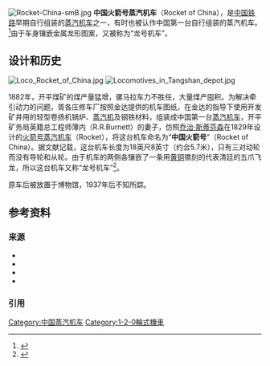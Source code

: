 {{Infobox Locomotive
| name = 中国火箭号蒸汽机车
| image = Replica_of_Rocket_of_China_in_Tangshan.JPG
| caption = 唐山机车车辆厂内“中国火箭号”蒸汽机车的复制品
| type = [[蒸汽机车|蒸汽机车]]
| origin = {{QING}}
| designer = [[克劳德·威廉·金达|克劳德·威廉·金达]]
| builder = [[唐山轨道客车|胥各庄修车厂]]
| buildmodel = 
| serialnumber = 
| builddate = 1882年
| totalproduction = 
| user = [[唐胥铁路|唐胥铁路]]
| aarwheels = 
| uicclass =
| whytetype=2-4-0
| gauge = 1,435毫米
| driversize = 762毫米
| trucks = 
| bogies = 
| wheeldiameter = 
| axleload = 
| wheelbase = 
| minimumcurve =
| length = 5,700毫米
| width = 
| height = 
| framesize = 
| weight =
| fueltype = 
| fuelcap = 
| lubecap = 
| coolantcap = 
| watercap = 
| sandcap = 
| consumption = 
| watercons =
| primemover = 
| rpmrange = 
| enginepower = 
| enginetype = 
| transmission =
| aspiration = 
| displacement = 
| alternator = 
| cylindercount = 
| cylindersize = 
| tractionmotors = 
| topspeed = 
| sustainedspeed = 32公里/小时
| poweroutput = 
| factorofadhesion = 
| locobrakes = 
| locobrakepower = 
| locobrakeforce = 
| trainbrakes = 
| safety = 
| notes =
| nicknames = 龙号机车
}}
[[File:Rocket-China-smB.jpg|thumb]]
'''中国火箭号蒸汽机车'''（Rocket of China），是[[中国铁路|中国铁路]]早期自行组装的[[蒸汽机车|蒸汽机车]]之一，有时也被认作中国第一台自行组装的蒸汽机车。<ref>{{cite web|url=http://www.tskljs.com/slmb7.cfm|title=中国第一台蒸汽机车|accessdate=2012-03-02|author=|date=|publisher=[[开滦集团|开滦集团]]|archiveurl=https://web.archive.org/web/20090522100229/http://www.tskljs.com/slmb7.cfm|archivedate=2009-05-22|deadurl=yes}}</ref>由于车身镶嵌金属龙形图案，又被称为“龙号机车”。

==设计和历史==
[[File:Loco_Rocket_of_China.jpg|thumb]]
[[File:Locomotives_in_Tangshan_depot.jpg|thumb]]

1882年，开平煤矿的煤产量猛增，骡马拉车力不胜任，大量煤产囤积。为解决牵引动力的问题，胥各庄修车厂按照金达提供的机车图纸，在金达的指导下使用开发矿井用的轻型卷扬机锅炉、[[蒸汽机|蒸汽机]]及钢铁材料，组装成中国第一台[[蒸汽机车|蒸汽机车]]，开平矿务局英籍总工程师薄内（R.R.Burnett）的妻子，仿照[[乔治·斯蒂芬森|乔治·斯蒂芬森]]在1829年设计的[[火箭号蒸汽机车|火箭号蒸汽机车]]（Rocket），将这台机车命名为“'''中国火箭号'''”（Rocket of China）。据文献记载，这台机车长度为18英尺8英寸（约合5.7米），只有三对动轮而没有导轮和从轮。由于机车的两侧各镶嵌了一条用[[黄铜|黄铜]]镌刻的代表清廷的五爪飞龙，所以这台机车又称“龙号机车”<ref>{{Cite web |url=http://www.tieliu.com.cn/zhishi/Print.asp?ArticleID=29064 |title=中国铁路机车发展史 |accessdate=2010-12-13 |publisher=铁流网 |date=2007-02-08 |deadurl=yes |archiveurl=https://archive.is/20130424140137/http://www.tieliu.com.cn/zhishi/Print.asp?ArticleID=29064 |archivedate=2013-04-24 }}</ref>。

原车后被放置于博物馆，1937年后不知所踪。

==参考资料==
===来源===
* {{Cite web|url=http://www.chinanews.com/cul/2013/02-04/4546717.shtml|title=中国首台蒸汽机车相关历史老照片现身唐山|accessdate=2013-05-20|author=|date=2013-02-04|publisher=[[中国新闻网|中国新闻网]]|archive-date=2013-05-27|archive-url=https://web.archive.org/web/20130527093240/http://www.chinanews.com/cul/2013/02-04/4546717.shtml|dead-url=no}}
* {{Cite web|url=http://www.tsda.gov.cn/content.html?id=269|title=“龙号机车”等中国早期机车停靠在中国第一条自建准轨铁路“唐胥铁路”上|accessdate=|author=|date=|publisher=[[唐山市|唐山市]]档案馆}}{{Dead link|date=2019年11月 |bot=InternetArchiveBot |fix-attempted=yes }}
* {{Cite web|url=http://wemedia.ifeng.com/64621855/wemedia.shtml|title=【中国铁路源头往事】“龙号”机车纪事|accessdate=2019-05-20|author=[[开滦国家矿山公园|开滦国家矿山公园]]|date=2018-06-12 10:06:38|publisher=|archive-date=2020-05-26|archive-url=https://web.archive.org/web/20200526044014/http://wemedia.ifeng.com/64621855/wemedia.shtml|dead-url=no}}
* {{Cite web|url=http://www.kepu.net.cn/gb/technology/railway/railway_engine/200401190036.html|title=中国制造的第一台机车之谜|accessdate=2019-05-20|author=|date=|publisher=[[中国科学院|中国科普博览]]|archive-date=2016-07-31|archive-url=https://web.archive.org/web/20160731142820/http://www.kepu.net.cn/gb/technology/railway/railway_engine/200401190036.html|dead-url=no}}
===引用===
{{Reflist}}

{{China-loco|s}}

[[Category:中国蒸汽机车|Category:中国蒸汽机车]]
[[Category:1-2-0輪式機車|Category:1-2-0輪式機車]]